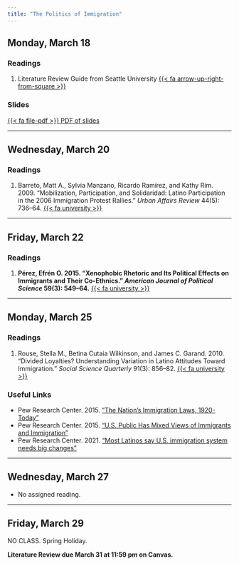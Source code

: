 ```yaml
---
title: "The Politics of Immigration"
---
```


## Monday, March 18

### Readings 

1. Literature Review Guide from Seattle University [{{< fa arrow-up-right-from-square >}}](https://library.seattleu.edu/c.php?g=705070&p=5006769)

### Slides

[<span class="btn btn-danger">{{< fa file-pdf >}} PDF of slides </span></p>](https://agnesscott.instructure.com/files/671667/download?download_frd=1)


---


## Wednesday, March 20

### Readings 

1. Barreto, Matt A., Sylvia Manzano, Ricardo Ramírez, and Kathy Rim. 2009. "Mobilization, Participation, and Solidaridad: Latino Participation in the 2006 Immigration Protest Rallies." *Urban Affairs Review* 44(5): 736–64. [{{< fa university >}}](https://go.openathens.net/redirector/agnesscott.edu?url=https%3A%2F%2Fdoi.org%2F10.1177%2F1078087409332925)



---


## Friday, March 22

### Readings 

1. **Pérez, Efrén O. 2015. "Xenophobic Rhetoric and Its Political Effects on Immigrants and Their Co-Ethnics." *American Journal of Political Science* 59(3): 549–64.** [{{< fa university >}}](https://go.openathens.net/redirector/agnesscott.edu?url=https%3A%2F%2Fdoi.org%2F10.1111%2Fajps.12131)
 
 
 
---


## Monday, March 25

### Readings 

1. Rouse, Stella M., Betina Cutaia Wilkinson, and James C. Garand. 2010. "Divided Loyalties? Understanding Variation in Latino Attitudes Toward Immigration." *Social Science Quarterly* 91(3): 856–82. [{{< fa university >}}](https://go.openathens.net/redirector/agnesscott.edu?url=https%3A%2F%2Fwww.jstor.org%2Fstable%2F42956434)


### Useful Links

- Pew Research Center. 2015. ["The Nation's Immigration Laws, 1920-Today"](https://www.pewresearch.org/hispanic/2015/09/28/chapter-1-the-nations-immigration-laws-1920-to-today/)
- Pew Research Center. 2015. ["U.S. Public Has Mixed Views of Immigrants and Immigration"](https://www.pewresearch.org/hispanic/2015/09/28/chapter-4-u-s-public-has-mixed-views-of-immigrants-and-immigration/)
- Pew Research Center. 2021. ["Most Latinos say U.S. immigration system needs big changes"](https://www.pewresearch.org/short-reads/2021/04/20/most-latinos-say-u-s-immigration-system-needs-big-changes/) 

---


## Wednesday, March 27

- No assigned reading.


---


## Friday, March 29

NO CLASS. Spring Holiday.


**Literature Review due March 31 at 11:59 pm on Canvas.**

